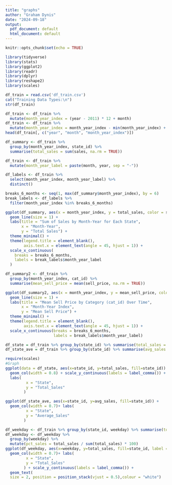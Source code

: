 ---
title: "graphs"
author: "Graham Dynis"
date: "2024-09-18"
output:
  pdf_document: default
  html_document: default
---

```{r setup, include=FALSE}
knitr::opts_chunk$set(echo = TRUE)
```

```{r}
library(tidyverse)
library(stats)
library(ggplot2)
library(readr)
library(dplyr)
library(reshape2)
library(scales)
```

```{r}
df_train = read.csv('df_train.csv')
cat("Training Data Types:\n")
str(df_train)
```

```{r}
df_train <- df_train %>%
  mutate(month_year_index = (year - 2011) * 12 + month)
df_train <- df_train %>%
  mutate(month_year_index = month_year_index - min(month_year_index) + 1)
head(df_train[, c("year", "month", "month_year_index")])
```

```{r}
df_summary <- df_train %>%
  group_by(month_year_index, state_id) %>%
  summarise(total_sales = sum(sales, na.rm = TRUE))
```

```{r}
df_train <- df_train %>%
  mutate(month_year_label = paste(month, year, sep = "-"))
```

```{r}
df_labels <- df_train %>%
  select(month_year_index, month_year_label) %>%
  distinct()
```

```{r}
breaks_6_months <- seq(1, max(df_summary$month_year_index), by = 6)
break_labels <- df_labels %>%
  filter(month_year_index %in% breaks_6_months)
```

```{r}
ggplot(df_summary, aes(x = month_year_index, y = total_sales, color = state_id, group = state_id)) +
  geom_line(size = 1) +
  labs(title = "Sum of Sales by Month-Year for Each State",
       x = "Month-Year",
       y = "Total Sales") +
  theme_minimal() +
  theme(legend.title = element_blank(),
        axis.text.x = element_text(angle = 45, hjust = 1)) +
  scale_x_continuous(
    breaks = breaks_6_months,
    labels = break_labels$month_year_label
  )
```

```{r}
df_summary2 <- df_train %>%
  group_by(month_year_index, cat_id) %>%
  summarise(mean_sell_price = mean(sell_price, na.rm = TRUE))
```

```{r}
ggplot(df_summary2, aes(x = month_year_index, y = mean_sell_price, color = cat_id, group = cat_id)) +
  geom_line(size = 1) +
  labs(title = "Mean Sell Price by Category (cat_id) Over Time",
       x = "Month-Year Index",
       y = "Mean Sell Price") +
  theme_minimal() +
  theme(legend.title = element_blank(),
        axis.text.x = element_text(angle = 45, hjust = 1)) +
  scale_x_continuous(breaks = breaks_6_months,
                     labels = break_labels$month_year_label)
```

```{r, include=TRUE}
df_state = df_train %>% group_by(state_id) %>% summarise(total_sales = sum(sales))
df_state_ave = df_train %>% group_by(state_id) %>% summarise(avg_sales = mean(sales))
```

```{r, include=TRUE}
require(scales)
#Graph
ggplot(data = df_state, aes(x=state_id, y=total_sales, fill=state_id)) + 
  geom_col(width = 0.8) + scale_y_continuous(labels = label_comma()) + 
  labs(
         x = "State",
         y = "Total_Sales"
        )
```

```{r, include=TRUE}
ggplot(df_state_ave, aes(x=state_id, y=avg_sales, fill=state_id)) + 
  geom_col(width = 0.7)+ labs(
         x = "State",
         y = "Average_Sales"
        )
```

```{r,include=TRUE}
df_weekday <- df_train %>% group_by(state_id, weekday) %>% summarise(total_sales = sum(sales))
df_weekday <- df_weekday %>%
  group_by(weekday) %>%
  mutate(pct_sales = total_sales / sum(total_sales) * 100)
ggplot(df_weekday, aes(x=weekday, y=total_sales, fill=state_id, label = paste0(round(pct_sales, 1), "%"))) + 
  geom_col(width = 0.7)+ labs(
         x = "State",
         y = "Total_Sales"
        ) + scale_y_continuous(labels = label_comma()) +
  geom_text( 
  size = 2, position = position_stack(vjust = 0.5),colour = "white")
```
